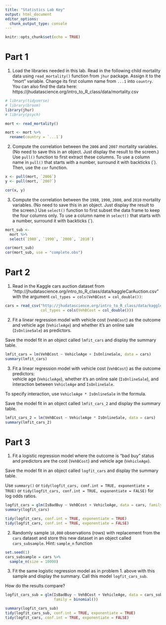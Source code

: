 ```yaml
---
title: "Statistics Lab Key"
output: html_document
editor_options: 
  chunk_output_type: console
---
```


```r
knitr::opts_chunk$set(echo = TRUE)
```

# Part 1

1. Load the libraries needed in this lab. Read in the following child mortality data using `read_mortality()` function from `jhur` package. Assign it to the "mort" variable. Change its first column name from `...1` into `country`. You can also find the data here: https://jhudatascience.org/intro_to_R_class/data/mortality.csv

```r
# library(tidyverse)
# library(broom)
library(jhur)
# library(psych)

mort <- read_mortality()

mort <- mort %>% 
  rename(country = `...1`)
```

2. Compute the correlation between the `2006` and `2007` mortality variables. (No need to save this in an object. Just display the result to the screen.) Use `pull()` function to first extract these columns. To use a column name in `pull()` that starts with a number, surround it with backticks (\`). Then, use the `cor` function.

```r
x <- pull(mort, `2006`)
y <- pull(mort, `2007`)

cor(x, y)
```

3. Compute the correlation between the `1980`, `1990`, `2000`, and `2010` mortality variables. (No need to save this in an object. Just display the result to the screen.) Use `select()` function to first subset the data frame to keep the four columns only. To use a column name in `select()` that starts with a number, surround it with backticks (\`). 

```r
mort_sub <- 
  mort %>% 
  select(`1980`, `1990`, `2000`, `2010`)

cor(mort_sub)
cor(mort_sub, use = "complete.obs")
```

# Part 2

1. Read in the Kaggle cars auction dataset from "http://jhudatascience.org/intro_to_R_class/data/kaggleCarAuction.csv" with the argument `col_types = cols(VehBCost = col_double())`:

```r
cars = read_csv("http://jhudatascience.org/intro_to_R_class/data/kaggleCarAuction.csv",
                col_types = cols(VehBCost = col_double()))

```

2. Fit a linear regression model with vehicle cost (`VehBCost`) as the outcome and 
vehicle age (`VehicleAge`) and whether it's an online sale (`IsOnlineSale`) as predictors.  

Save the model fit in an object called `lmfit_cars` and display the summary table.

```r
lmfit_cars = lm(VehBCost ~ VehicleAge + IsOnlineSale, data = cars)
summary(lmfit_cars)
```

3. Fit a linear regression model with vehicle cost (`VehBCost`) as the outcome predictors:  
vehicle age (`VehicleAge`), whether it's an online sale (`IsOnlineSale`), and interaction between `VehicleAge` and `IsOnlineSale`.

To specify interaction, use `VehicleAge * IsOnlineSale` in the formula. 

Save the model fit in an object called `lmfit_cars_2` and display the summary table.

```r
lmfit_cars_2 = lm(VehBCost ~ VehicleAge * IsOnlineSale, data = cars)
summary(lmfit_cars_2)
```


# Part 3

1. Fit a logistic regression model where the outcome is "bad buy" status and predictors are the cost (`VehBCost`) and vehicle age (`VehicleAge`).

Save the model fit in an object called `logfit_cars` and display the summary table.

Use `summary()` or `tidy(logfit_cars, conf.int = TRUE, exponentiate = TRUE)`
or `tidy(logfit_cars, conf.int = TRUE, exponentiate = FALSE)` for log odds ratios.  

```r
logfit_cars = glm(IsBadBuy ~ VehBCost + VehicleAge, data = cars, family = binomial())
summary(logfit_cars)

tidy(logfit_cars, conf.int = TRUE, exponentiate = TRUE)
tidy(logfit_cars, conf.int = TRUE, exponentiate = FALSE)
```

2. Randomly sample `10,000` observations (rows) with replacement from the `cars` dataset and store this new dataset in an object called `cars_subsample`.  Hint: `sample_n` function

```r
set.seed(1)
cars_subsample = cars %>% 
  sample_n(size = 10000)
```

3. Fit the same logistic regression model as in problem 1. above  with this sample and display the summary. Call this model `logfit_cars_sub`. 

How do the results compare?  

```r
logfit_cars_sub = glm(IsBadBuy ~ VehBCost + VehicleAge, data = cars_subsample, 
                      family = binomial())

summary(logfit_cars_sub)
tidy(logfit_cars_sub, conf.int = TRUE, exponentiate = TRUE)
tidy(logfit_cars, conf.int = TRUE, exponentiate = FALSE)
```
